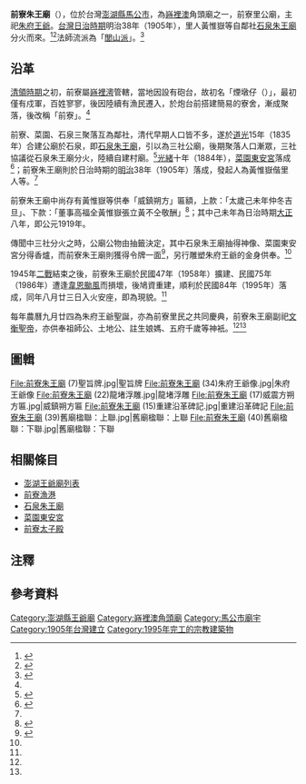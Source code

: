 {{東亞廟宇
|name=前寮朱王廟
|img=File:前寮朱王廟 (1)廟埕、籃球場.jpg
|image_width=300 px
|location={{TWN}} 880 澎湖縣馬公市前寮里8鄰33號
|god=[[朱府王爺|朱府王爺]]<br/>[[文衡聖帝|文衡聖帝]]
|open_year={{TWN-JPN}} 明治卅八年（公元1905年）
|founder={{TWN-JPN}} [[嵵裡澚|嵵裡澳]]前寮社黃惟嶽等
|img_capt=廟埕、籃球場
|type=角頭廟、王爺廟
|sect=閭山派
|pinyin=Qián-liáo zhū-wáng-miào
|tl=Tsiân-liâu Tsu-ông-biō
|cere_date=[[農曆|農曆]]九月廿四（朱王聖誕）}}

'''前寮朱王廟'''（{{Lang-nan-tw|Tsiân-liâu Tsu-ông-biō}}），位於台灣[[澎湖縣|澎湖縣]][[馬公市|馬公市]]，為[[嵵裡澳|嵵裡澳]]角頭廟之一，前寮里公廟，主祀[[朱府王爺|朱府王爺]]。[[台灣日治時期|台灣日治時期]]明治38年（1905年），里人黃惟嶽等自鄰社[[石泉朱王廟|石泉朱王廟]]分火而來。<ref name=":3">{{Cite web|title=〈朱王廟（前寮）〉|url=https://penghu.info/OB5E789743E8162D37F4|accessdate=2020-09-30|author=|date=|format=|publisher=Penghu.Info｜澎湖知識服務平台|language=zh-tw|archive-date=2019-10-29|archive-url=https://web.archive.org/web/20191029135129/https://penghu.info/OB5E789743E8162D37F4|dead-url=no}}</ref><ref name=":1">{{Cite web|title=〈馬公市   前寮里〉|url=https://www.mkcity.gov.tw/ch/home.jsp?id=98&act=view&dataserno=201706300050|accessdate=2020-09-30|author=|date=2017-06-30|format=|publisher=澎湖縣馬公市公所|language=zh-tw|archive-date=2017-10-09|archive-url=https://web.archive.org/web/20171009165113/http://www.mkcity.gov.tw/ch/home.jsp?id=98|dead-url=no}}</ref>法師流派為「[[閭山派|閭山派]]」。<ref name=":12">{{Cite book|title=《澎湖廟宇的法師與乩童圖錄》|last=甘|first=村吉|publisher=甘村吉|year=2009|isbn=9789574164110|location=澎湖縣|language=zh-tw}}</ref>{{RP|60–62}}

== 沿革 ==

[[臺灣清治時期|清領時期]]之初，前寮屬[[嵵裡澚|嵵裡澚]]管轄，當地因設有砲台，故初名「煙墩仔（{{Lang-nan|ian-tun-a}}）」，最初僅有戍軍，百姓寥寥，後因陸續有漁民遷入，於炮台前搭建簡易的寮舍，漸成聚落，後改稱「前寮」。<ref name=":1" />

前寮、菜園、石泉三聚落互為鄰社，清代早期人口皆不多，遂於[[道光|道光]]15年（1835年）合建公廟於石泉，即[[石泉朱王廟|石泉朱王廟]]，引以為三社公廟，後期聚落人口漸眾，三社協議從石泉朱王廟分火，陸續自建村廟。<ref name=":0">{{Cite web|title=〈朱王廟（石泉）〉|url=https://penghu.info/OBAD35EDA6C48FE37944|accessdate=2019-02-04|author=|date=|format=|publisher=Penghu.Info｜澎湖知識服務平台|language=zh-tw|dead-url=no|archive-date=2019-02-04|archive-url=https://web.archive.org/web/20190204112903/https://penghu.info/OBAD35EDA6C48FE37944}}</ref>[[光绪|光緒]]十年（1884年），[[菜園東安宮|菜園東安宮]]落成<ref name=":32">{{Cite web|title=〈東安宮〉|url=https://penghu.info/OB9E290ADE3D15546B7F|accessdate=2019-07-04|author=|date=|publisher=Penghu.Info｜澎湖知識服務平台|language=zh-tw|archive-date=2019-10-29|archive-url=https://web.archive.org/web/20191029135128/https://penghu.info/OB9E290ADE3D15546B7F|dead-url=no}}</ref>；前寮朱王廟則於日治時期的[[明治|明治]]38年（1905年）落成，發起人為黃惟嶽偕里人等。<ref name=":1" />

前寮朱王廟中尚存有黃惟嶽等供奉「威鎮朔方」匾額，上款：「太歲己未年仲冬吉旦」、下款：「董事高福全黃惟嶽張立黃不仝敬酬」<ref>{{Cite web|title=〈威鎮朔方匾〉|url=https://penghu.info/OB3896C4936818D18479|accessdate=|author=|date=|format=|publisher=Penghu.Info｜澎湖知識服務平台|language=zh-tw|archive-date=2019-10-29|archive-url=https://web.archive.org/web/20191029135241/https://penghu.info/OB3896C4936818D18479|dead-url=no}}</ref>；其中己未年為日治時期[[大正|大正]]八年，即公元1919年。

傳聞中三社分火之時，公廟公物由抽籤決定，其中石泉朱王廟抽得神像、菜園東安宮分得香爐，而前寮朱王廟則獲得令牌一面<ref>{{Cite web|title=〈馬公市　石泉里〉|url=https://www.mkcity.gov.tw/ch/home.jsp?id=98&act=view&dataserno=201706300017|accessdate=2020-09-30|author=|date=2017-06-30|format=|publisher=澎湖縣馬公市公所|language=zh-tw|archive-date=2019-06-16|archive-url=https://web.archive.org/web/20190616065039/https://www.mkcity.gov.tw/ch/home.jsp?id=98&act=view&dataserno=201706300017|dead-url=no}}</ref>，另行雕塑朱府王爺的金身供奉。<ref name=":3" />

1945年[[第二次世界大战|二戰]]結束之後，前寮朱王廟於民國47年（1958年）擴建、民國75年（1986年）遭逢[[颱風韋恩_(1986年)|韋恩颱風]]而損壞，後鳩資重建，順利於民國84年（1995年）落成，同年八月廿三日入火安座{{Efn|參見〈前寮里朱王廟重建沿革碑記〉}}，即為現貌。<ref name=":3" />

每年農曆九月廿四為朱府王爺聖誕，亦為前寮里民之共同慶典，前寮朱王廟副祀[[文衡聖帝|文衡聖帝]]，亦供奉祖師公、土地公、註生娘媽、五府千歲等神衹。<ref name=":3" /><ref name=":1" />

== 圖輯 ==
<gallery mode="packed">
File:前寮朱王廟 (7)聖旨牌.jpg|聖旨牌
File:前寮朱王廟 (34)朱府王爺像.jpg|朱府王爺像
File:前寮朱王廟 (22)龍堵浮雕.jpg|龍堵浮雕
File:前寮朱王廟 (17)威震方朔方匾.jpg|威鎮朔方匾
File:前寮朱王廟 (15)重建沿革碑記.jpg|重建沿革碑記
File:前寮朱王廟 (39)舊廟楹聯：上聯.jpg|舊廟楹聯：上聯
File:前寮朱王廟 (40)舊廟楹聯：下聯.jpg|舊廟楹聯：下聯
</gallery>

== 相關條目 ==
* [[澎湖王爺廟列表|澎湖王爺廟列表]]
* [[前寮漁港|前寮漁港]]
* [[石泉朱王廟|石泉朱王廟]]
* [[菜園東安宮|菜園東安宮]]
* [[前寮太子殿|前寮太子殿]]

== 注釋 ==
{{Commons category|Qianliao Zhuwang Temple|前寮朱王廟}}
{{notelist|iger=}}

== 參考資料 ==
{{reflist}}

{{澎湖縣馬公市寺廟列表}}
{{Coord|23.552641|N|119.58752|E|display=title|format=dms}}
{{Portal bar|臺灣|澎湖|道教}}
{{DEFAULTSORT:Chien}}
[[Category:澎湖縣王爺廟|Category:澎湖縣王爺廟]]
[[Category:嵵裡澳角頭廟|Category:嵵裡澳角頭廟]]
[[Category:馬公市廟宇|Category:馬公市廟宇]]
[[Category:1905年台灣建立|Category:1905年台灣建立]]
[[Category:1995年完工的宗教建築物|Category:1995年完工的宗教建築物]]